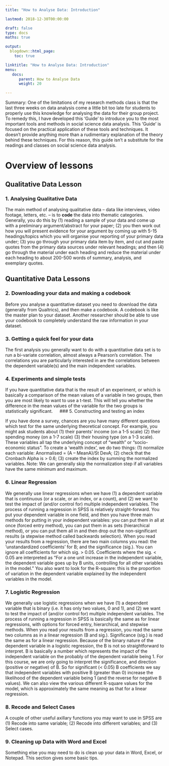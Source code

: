 ```yaml
---
title: "How to Analyse Data: Introduction"

lastmod: 2018-12-30T00:00:00

draft: false
type: docs
maths: true	

output:
  blogdown::html_page:
    toc: true

linktitle: "How to Analyse Data: Introduction"
menu:
   docs:
      parent: How to Analyse Data
      weight: 20

---
```



Summary: One of the limitations of my research methods class is that the last three weeks on data analysis come a little bit too late for students to properly use this knowledge for analysing the data for their group project. To remedy this, I have developed this ‘Guide’ to introduce you to the most important tools and methods in social science data analysis. This ‘Guide’ is focused on the practical application of these tools and techniques. It doesn’t provide anything more than a rudimentary explanation of the theory behind these techniques. For this reason, this guide isn’t a substitute for the readings and classes on social science data analysis.


# Overview of lessons

## Qualitative Data Lesson

### 1. Analysing Qualitative Data

The main method of analysing qualitative data – data like interviews, video footage, letters, etc. – is to **code** the data into thematic categories. Generally, you do this by (1) reading a sample of your data and come up with a preliminary argument/abstract for your paper; (2) you then work out how you will present evidence for your argument by coming up with 5-15 headings/topics which you will organise your reporting of your primary data under; (3) you go through your primary data item by item, and cut and paste quotes from the primary data sources under relevant headings; and then (4) go through the material under each heading and reduce the material under each heading to about 200-500 words of summary, analysis, and exemplary quotes.

## Quantitative Data Lessons

### 2. Downloading your data and making a codebook

Before you analyse a quantitative dataset you need to download the data (generally from Qualtrics), and then make a codebook. A codebook is like the master plan to your dataset. Another researcher should be able to use your codebook to completely understand the raw information in your dataset.

### 3. Getting a quick feel for your data

The first analysis you generally want to do with a quantitative data set is to run a bi-variate correlation, almost always a Pearson’s correlation. The correlations you are particularly interested in are the correlations between the dependent variable(s) and the main independent variables. 

### 4. Experiments and simple tests

If you have quantitative data that is the result of an experiment, or which is basically a comparison of the mean values of a variable in two groups, then you are most likely to want to use a t-test. This will tell you whether the difference in the mean values of the variable for the two groups is statistically significant. 
 
###  5. Constructing and testing an index

If you have done a survey, chances are you have many different questions which test for the same underlying theoretical concept. For example, you might ask students about (1) their parents’ income (on a 1-5 scale) (2) their spending money (on a 1-7 scale) (3) their housing type (on a 1-3 scale). These variables all tap the underlying concept of “wealth” or “socio-economic status”. To create a ‘wealth index’, we do two things: (1) normalize each variable: Anormalised = (A – MeanA)/St DevA; (2) check that the Cronbach Alpha is > 0.6; (3) create the index by summing the normalized variables. Note: We can generally skip the normalization step if all variables have the same minimum and maximum.

###  6. Linear Regression

We generally use linear regressions when we have (1) a dependent variable that is continuous (or a scale, or an index, or a count), and (2) we want to test the impact of (and/or control for) multiple independent variables. The process of running a regression in SPSS is relatively straight-forward. You put your dependent variable in one field, and then you have three main methods for putting in your independent variables: you can put them in all at once (forced entry method), you can put them in as sets (hierarchical method), or you can put them all in and then drop out the non-significant results (a stepwise method called backwards selection). When you read your results from a regression, there are two main columns you read: the ‘unstandardized coefficients’ for B; and the significance (sig.). You can ignore all coefficients for which sig. > 0.05. Coefficients where the sig. < 0.05 are interpreted as “For a one unit increase in the independent variable, the dependent variable goes up by B units, controlling for all other variables in the model.” You also want to look for the R-square: this is the proportion of variation in the dependent variable explained by the independent variables in the model.

###  7. Logistic Regression

We generally use logistic regressions when we have (1) a dependent variable that is binary (i.e. it has only two values, 0 and 1), and (2) we want to test the impact of (and/or control for) multiple independent variables. The process of running a regression in SPSS is basically the same as for linear regressions, with options for forced entry, hierarchical, and stepwise methods. When you read your results from a regression, you read the same two columns as in a linear regression (B and sig.). Significance (sig.) is read the same as for a linear regression. Because of the binary nature of the dependent variable in a logistic regression, the B is not so straightforward to interpret. B is basically a number which represents the impact of the independent variable on the probably of the dependent variable being 1. For this course, we are only going to interpret the significance, and direction (positive or negative) of B. So for significant (< 0.05) B coefficients we say that independent variables with positive B (greater than 0) increase the likelihood of the dependent variable being 1 (and the reverse for negative B values). We can also view the various different R-square values for the model, which is approximately the same meaning as that for a linear regression.

### 8. Recode and Select Cases

A couple of other useful axillary functions you may want to use in SPSS are (1) Recode into same variable; (2) Recode into different variables; and (3) Select cases.

### 9. Cleaning up Data with Word and Excel

Something else you may need to do is clean up your data in Word, Excel, or Notepad. This section gives some basic tips.

